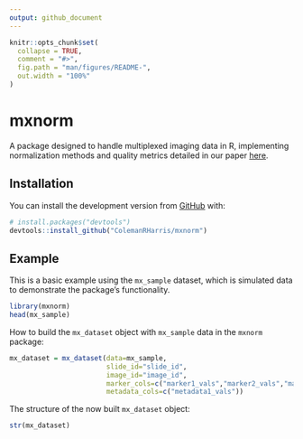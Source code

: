 ```yaml
---
output: github_document
---
```


<!-- README.md is generated from README.Rmd. Please edit that file -->

```r
knitr::opts_chunk$set(
  collapse = TRUE,
  comment = "#>",
  fig.path = "man/figures/README-",
  out.width = "100%"
)
```

# mxnorm

<!-- badges: start -->
<!-- badges: end -->

A package designed to handle multiplexed imaging data in R, implementing normalization methods and quality metrics detailed in our paper [here](https://doi.org/10.1101/2021.07.16.452359).

## Installation

You can install the development version from [GitHub](https://github.com/) with:

``` r
# install.packages("devtools")
devtools::install_github("ColemanRHarris/mxnorm")
```
## Example

This is a basic example using the `mx_sample` dataset, which is simulated data to demonstrate the package's functionality.

```r
library(mxnorm)
head(mx_sample)
```

How to build the `mx_dataset` object with `mx_sample` data in the `mxnorm` package:

```r
mx_dataset = mx_dataset(data=mx_sample,
                        slide_id="slide_id",
                        image_id="image_id",
                        marker_cols=c("marker1_vals","marker2_vals","marker3_vals"),
                        metadata_cols=c("metadata1_vals"))
```

The structure of the now built `mx_dataset` object:

```r
str(mx_dataset)
```
